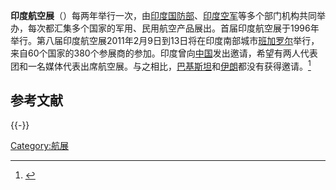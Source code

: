 '''印度航空展'''（'''{{lang-en|Aero India}}'''）每两年举行一次，由[[印度国防部|印度国防部]]、[[印度空军|印度空军]]等多个部门机构共同举办，每次都汇集多个国家的军用、民用航空产品展出。首届印度航空展于1996年举行。第八届印度航空展2011年2月9日到13日将在印度南部城市[[班加罗尔|班加罗尔]]举行，来自60个国家的380个参展商的参加。印度曾向[[中国|中国]]发出邀请，希望有两人代表团和一名媒体代表出席航空展。与之相比，[[巴基斯坦|巴基斯坦]]和[[伊朗|伊朗]]都没有获得邀请。<ref>{{Cite web |url=https://www.voachinese.com/a/article-20110207-china-india-airshow-115478734/777482.html |title=美印度航空展在即 不见中国航空产品 |access-date=2018-04-13 |archive-date=2018-06-16 |archive-url=https://web.archive.org/web/20180616203949/https://www.voachinese.com/a/article-20110207-china-india-airshow-115478734/777482.html |dead-url=no }}</ref>

==参考文献==
{{reflist}}
{{-}}
{{International Airshows}}

{{VOA}}

[[Category:航展|Category:航展]]